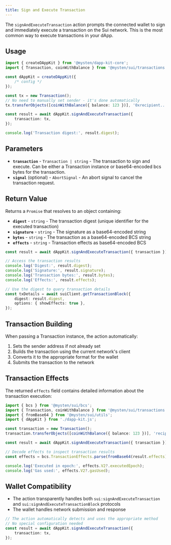 ```yaml
---
title: Sign and Execute Transaction
---
```


The `signAndExecuteTransaction` action prompts the connected wallet to sign and immediately execute
a transaction on the Sui network. This is the most common way to execute transactions in your dApp.

## Usage

```typescript
import { createDAppKit } from '@mysten/dapp-kit-core';
import { Transaction, coinWithBalance } from '@mysten/sui/transactions';

const dAppKit = createDAppKit({
	/* config */
});

const tx = new Transaction();
// No need to manually set sender - it's done automatically
tx.transferObjects([coinWithBalance({ balance: 123 })], '0xrecipient...');

const result = await dAppKit.signAndExecuteTransaction({
	transaction: tx,
});

console.log('Transaction digest:', result.digest);
```

## Parameters

- **`transaction`** - `Transaction | string` - The transaction to sign and execute. Can be either a
  Transaction instance or base64-encoded bcs bytes for the transaction.
- **`signal`** (optional) - `AbortSignal` - An abort signal to cancel the transaction request.

## Return Value

Returns a `Promise` that resolves to an object containing:

- **`digest`** - `string` - The transaction digest (unique identifier for the executed transaction)
- **`signature`** - `string` - The signature as a base64-encoded string
- **`bytes`** - `string` - The transaction as a base64-encoded BCS string
- **`effects`** - `string` - Transaction effects as base64-encoded BCS

```typescript
const result = await dAppKit.signAndExecuteTransaction({ transaction });

// Access the transaction results
console.log('Digest:', result.digest);
console.log('Signature:', result.signature);
console.log('Transaction bytes:', result.bytes);
console.log('Effects:', result.effects);

// Use the digest to query transaction details
const txDetails = await suiClient.getTransactionBlock({
	digest: result.digest,
	options: { showEffects: true },
});
```

## Transaction Building

When passing a Transaction instance, the action automatically:

1. Sets the sender address if not already set
2. Builds the transaction using the current network's client
3. Converts it to the appropriate format for the wallet
4. Submits the transaction to the network

## Transaction Effects

The returned `effects` field contains detailed information about the transaction execution:

```typescript
import { bcs } from '@mysten/sui/bcs';
import { Transaction, coinWithBalance } from '@mysten/sui/transactions';
import { fromBase64 } from '@mysten/sui/utils';
import { dAppKit } from './dapp-kit.js';

const transaction = new Transaction();
transaction.transferObjects([coinWithBalance({ balance: 123 })], 'recipientAddress');

const result = await dAppKit.signAndExecuteTransaction({ transaction });

// Decode effects to inspect transaction results
const effects = bcs.TransactionEffects.parse(fromBase64(result.effects));

console.log('Executed in epoch:', effects.V2?.executedEpoch);
console.log('Gas used:', effects.V2?.gasUsed);
```

## Wallet Compatibility

- The action transparently handles both `sui:signAndExecuteTransaction` and
  `sui:signAndExecuteTransactionBlock` protocols
- The wallet handles network submission and response

```typescript
// The action automatically detects and uses the appropriate method
// No special configuration needed
const result = await dAppKit.signAndExecuteTransaction({
	transaction: tx,
});
```
